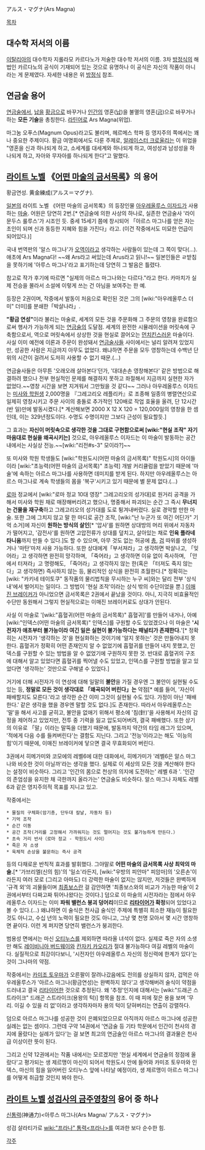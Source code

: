 アルス・マグナ(Ars Magna)

[[목차]]

== 대수학 저서의 이름 ==
[[이탈리아]]의 대수학자 지롤라모 카르다노가 저술한 대수학 저서의 이름. 3차 [[방정식]]의 해법인 카르다노의 공식이 기재되어 있는 것으로 유명하나 이 공식은 자신의 작품이 아니라는 게 문제였다. 자세한 내용은 위 [[방정식]] 참조.


== 연금술 용어 ==
[[연금술]]에서, [[납]]을 [[황금]]으로 바꾸거나 [[인간]]의 영혼([[납]])을 불멸의 영혼([[금]])으로 바꾸거나 하는 '''모든 기술'''을 총칭한다. [[라틴어]]로 Ars Magna(위업).

마그눔 오푸스(Magnum Opus)라고도 불리며, 헤르메스 학파 등 영지주의 쪽에서는 꽤나 중요한 주제이다. 황금 여명회에서도 다룬 주제로, [[알레이스터 크로울리]]는 이 위업을 "영혼을 신과 하나되게 하고, 소세계를 대세계와 하나되게 하고, 여성성과 남성성을 하나되게 하고, 자아와 무자아를 하나되게 한다"고 말했다.


== [[라이트 노벨]] 《[[어떤 마술의 금서목록]]》의 용어 ==
황금연성. 黄金練成(アルス＝マグナ).

[[일본]]의 라이트 노벨 《어떤 마술의 금서목록》의 등장인물 [[아우레올루스 이자드]]가 사용하는 [[마술]]. 어원은 당연히 2번.[* 연금술에 의한 사상의 하나로, 실존한 연금술사 '라이문두스 룰루스'가 시조인 듯. 중세 15세기 쯤에 창시되어 「아르스 마그나를 얻은 자는 초인이 되며 신과 동등한 지혜와 힘을 가진다」라고. (이건 작중에서도 미묘한 언급이 되어있다.)] 

국내 번역판의 '알스 마그나'가 [[오역]]이라고 생각하는 사람들이 있는데 그 쪽이 맞다(...). 애초에 Ars Magna다! ~~왜 Ars라고 써있는데 Arus라고 읽니!~~ 일본인들은 ㄹ받침을 못하기에 '아루스 마그나'라고 표기하는데 당연히 그 발음은 틀렸다.

참고로 작가 후기에 따르면 "실제의 아르스 마그나와는 다르다."라고 한다. 카마치가 실제 전승을 몰라서 소설에 이렇게 쓰는 건 아님을 보여주는 한 예.

등장은 2권이며, 작중에서 발동이 처음으로 확인된 것은 그의 [wiki:"아우레올루스 더미" 더미]를 분쇄한「박살나라」.

'''"황금 연성"'''이라 불리는 마술로, 세계의 모든 것을 주문화해 그 주문의 영창을 완료함으로써 행사가 가능하게 되는 [[연금술]]의 도달점.
세계의 완전한 시뮬레이션을 머릿속에 구축함으로서, 역으로 머릿속에서 상상한 것을 현실로 끌어오는 [[먼치킨]]스러운 마술이다.
사실 이미 예전에 이론과 주문이 완성돼서 [[연금술사]]들 사이에서는 널리 알려져 있었지만, 성공한 사람은 지금까지 아무도 없었다. 왜냐하면 주문을 모두 영창하는데 수백년 단위의 시간이 걸려서 도저히 사용할 수 없기 때문.(…)

연금술사들은 아무튼 '오래오래 살아본다'던가, '대대손손 영창해본다' 같은 방법으로 해결하려 했으나 전부 현실적인 문제를 해결하지 못하고 좌절해서 지금까지 실현한 자가 없었다.~~영창 시간을 보면 지겨워서 그만뒀을 것 같다~~ 그러나 아우레올루스 이자드는 [[미사와 학원]]생 2,000명을 『그레고리오 레플리카』로 조종해 일종의 병렬연산으로 일제히 영창시키고 주문 사이의 충돌로 추가적인 120배로 작업 효율을 올려, 단 12시간(반 일)만에 발동시켰다.[* 계산해보면 2000 X 12 X 120 = 120,000일의 영창을 한 셈인데, 이는 329년정도이다. 수명도 수명이지만 그보다 근성이 필요할듯.]

그 효과는 '''자신이 머릿속으로 생각한 것을 그대로 구현함으로써 [wiki:"현실 조작" 자기 마음대로 현실을 왜곡시키는]''' 것으로, 아우레올루스 이자드는 이 마술이 발동하는 공간 내에서는 사실상 전능.~~[wiki:"리전#s-3" 모이라?]~~

또 미사와 학원 학생들도 [wiki:"학원도시(어떤 마술의 금서목록)" 학원도시]의 아이들이라 [wiki:"초능력(어떤 마술의 금서목록)" 초능력] 개발 커리큘럼을 받았기 때문에 '마술'에 속하는 아르스 마그나를 사용하면 데미지를 받게 된다. 하지만 아우레올루스는 아르스 마그나로 계속 학생들의 몸을 '복구'시키고 있기 때문에 별 문제 없다.(…)

[[로마]] 정교에서 [wiki:"로마 정교 10대 영장" 그레고리오의 성가대]로 원거리 공격을 가해서 미사와 학원 채로 매장해버리려고 했으나, 명중해서 파괴되는 순간 그 즉시 '''무너지는 건물을 재구축'''하고 그레고리오의 성가대를 도로 튕겨내버렸다. 실로 경악할 만한 마술. 또한 그에 그치지 않고 말 한 마디로 공간 조작, [wiki:"난 누군가 또 여긴 어딘가" 기억 소거]에 자신이 '''원하는 방식의 살인'''[* '압사'를 원하면 상대방의 머리 위에서 자동차가 떨어지고, '감전사'를 원하면 고압전류가 상대를 덮치고, 살아있는 채로 '''인육 플라네타니움'''까지 만들 수 있다.]도 할 수 있으며, 아무 것도 없는 허공에 [[총]], [[검]] 따위를 생성하거나 '마탄'마저 사용 가능하다. 또한 상대에게「부서져라」고 생각하면 박살나고, 「잊어라」고 생각하면 완전히 망각하며, 「죽어라」고 생각하면 이유 없이 즉사하며, 「안에서 터져라」고 명령해도, 「죽어라」고 생각하지 않는 한(혹은 「터져도 죽지 않는다」고 생각하면) 즉사하지 않는 등, 물리적인 상식을 완전히 초월한다.[* 정확히는 [wiki: "카키네 테이토쿠" 동작품의 물리법칙을 무시하는 누구 씨]와는 달리 전부 '상식 내'에서 벌어지는 일이다. 그 방법이 '현실 조작'이라는 상식 밖의 수단이었을 뿐.] [[이매진 브레이커]]가 아니었으면 금서목록은 2권에서 끝났을 것이다. 아니, 지극히 비효율적인 수단만 동원해서 그렇지 현실적으로는 이매진 브레이커로도 상대가 안된다.

사실 이 마술로 '[wiki:"흡혈귀(어떤 마술의 금서목록)" 흡혈귀]'를 만들어 내거나, 아예 [wiki:"인덱스(어떤 마술의 금서목록)" 인덱스]를 구원할 수도 있었겠으나 이 마술은 ''''시전자가 애초부터 불가능이라 여긴 일은 실현이 불가능하다는 패널티가 존재한다.''''[* 정확히는 시전자가 '생각하는 것'을 현실화하는 것이기에 '알지 못하는' 것은 만들어내지 못한다. 흡혈귀가 정확히 어떤 존재인지 알 수 없었기에 흡혈귀를 만들어 내지 못했고, 인덱스를 구원할 수 있는 방법을 알 수 없었기에 구원하지 못한 것. 반대로 흡혈귀의 구조에 대해서 알고 있었다면 흡혈귀를 찍어낼 수도 있었고, 인덱스를 구원할 방법을 알고 있었다면 '생각하는' 것만으로 구해낼 수 있었다.]

거기에 더해 시전자가 이 연성에 대해 일말의 '''불안'''을 가질 경우엔 그 불안이 실현될 수도 있는 등, '''정말로 모든 것이 생각대로 「왜곡되어 버린다」는''' 약점[* 예를 들어, '자신이 패배할지도 모른다.'라고 생각한 순간 이미 그것이 실현될 수도 있다. 가정이 아닌 '패배한다.' 같은 생각을 했을 경우엔 말할 것도 없다.]도 존재한다.  따라서 아우레올루스는 '말'을 해서 사고를 굳히고, 불안을 없애기 위해서 평소에 '침(針)'을 사용해서 자신의 감정을 제어하고 있었지만, 전투 중 기력을 잃고 압도되어버려, 결국 패배했다. 또한 상기의 이유로 「말」이라는 말뚝을 더했기 때문에, 발동까지 약간의 타임 래그가 있으며, '적에게 다음 수를 들켜버린다'는 결함도 지닌다. 그리고 '전능'이라고는 해도 '이능의 힘'이기 때문에, 이매진 브레이커에 닿으면 결국 무효화되어 버린다.

3권에서 히메가미와 코모에의 레벨6에 대한 대화에서, 히메가미가 '레벨6은 알스 마그나와 비슷한 것이 아닐까'라는 생각을 했다. 실제로 이 세상의 모든 것을 계산해야 한다는 설정이 비슷하다. 그리고 '인간의 몸으로 천상의 의지에 도전하는' 레벨 6과 '. '인간의 존엄성을 유지한 채 극한까지 올라가는' 연금술도 비슷하다. 알스 마그나 자체도 레벨6과 같은 영지주의적 목표를 지니고 있고.

작중에서는

 * 물질의 구체화(암기총, 단두대 칼날, 자동차 등)
 * 기억 조작
 * 순간 이동
 * 공간 조작(거리를 고정해서 가까워지는 것도 멀어지는 것도 불가능하게 만든다.） 
 * 초속 거리 반사（로마 정교 - 학원도시 사이） 
 * 죽은 자 소생
 * 육체적 손상을 불문하는 즉사 공격

등의 다채로운 반칙적 효과를 발휘했다. 그야말로 '''어떤 마술의 금서목록 사상 최악의 마술.'''[* '가브리엘(신의 힘)'의 '일소'라든지, [wiki:"우방의 피안마" 피암마]의 '오른손'이라든지 여러 모로 (그리고 아마도) 더 강력한 마술이 없지는 않지만, 저것들은 완벽하게 '규격 외'의 괴물들이며 [[최종보스]]란 걸 감안하면 '최종보스와의 비교가 가능한 마술'이 2권에서부터 다짜고짜 튀어나왔다는 것이다.] 덤으로 이 마술의 시전자라는 점에서 아우레올루스 이자드는 이미 '''파워 밸런스 붕괴 덩어리'''이므로 '''[[리타이어]]가 확정'''되어 있었다고 볼 수 있다.(...) 왜냐하면 이 술식은 천사급 술식인 주제에 특별히 희소한 재능이 필요한 것도 아니고, 수십 년의 노력이 필요한 것도 아니고, 그냥 몇 천명 모아서 몇 시간 영창하면 끝이다. 이런 게 퍼지면 당연히 밸런스가 붕괴한다. 

범용성 면에서는 마신 [[오티누스]]를 제외하면 따라올 녀석이 없다. 실제로 죽은 자의 소생만 해도 [[레이비니아 버드웨이]]와 [[칸자키 카오리]]가 절대 불가능하다 여길 레벨의 마술이다. 실질적으로 최강이다보니, '시전자인 아우레올루스 자신의 정신력에 한계가 있다'는 것이 그나마의 약점. 

작중에서는 [[카미조 토우마]]가 오른팔이 잘려나갔음에도 전의를 상실하지 않자, 겁먹은 아우레올루스가 '아르스 마그나(황금연성)는 완벽하지 않다'고 생각해버려 술식이 약점을 드러내고 결국 [[리타이어]]한 것으로 추정된다. 왜 '추정'인지에 대해서는 [wiki:"드래곤 스트라이크" 드래곤 스트라이크(용왕의 턱)] 항목을 참조. 이 때 피에 젖은 용을 보며 '무리. 이길 수 있을 리 없'이라고 생각하자마자 용의 턱이 닫혀버리는 연출이 강렬하다.

덤으로 아르스 마그나를 성공한 것이 은폐되었으므로 아직까지 아르스 마그나에 성공한 실례는 없는 셈이다. 그런데 구약 14권에서 '연금술 등 기타 학문에서 인간이 천사의 경지에 올랐다는 실례가 있다'는 걸 보면 최고의 연금술인 아르스 마그나의 결과물은 천사급 이상이란 뜻이 된다.

그리고 신약 12권에서는 작품 내에서는 모르겠지만 '현실 세계에서 연금술의 정점에 올랐다'고 평가되는 생 제르맹이 마신이 되어서 학원도시 안에 들어와 카미조 토우마와 인덱스, 마신의 힘을 잃어버린 오티누스 앞에 나타날 예정이라, 생 제르맹이 아르스 마그나를 어떻게 취급할 것인지 봐야 한다.

== [[라이트 노벨]] [[성검사의 금주영창]]의 용어 중 하나 ==
[[신통력]](神通力)<아루스 마그나(Ars Magna/ アルス・マグナ)>

성검 살라티가로 [[wiki:"프라나" 통력<프라나>]]를 여과한 보다 순수한 힘.

[[각주]]
